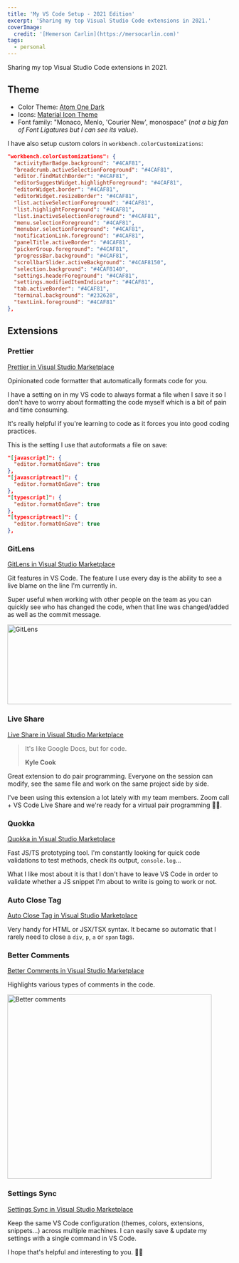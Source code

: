 ```yaml
---
title: 'My VS Code Setup - 2021 Edition'
excerpt: 'Sharing my top Visual Studio Code extensions in 2021.'
coverImage:
  credit: '[Hemerson Carlin](https://mersocarlin.com)'
tags:
  - personal
---
```


Sharing my top Visual Studio Code extensions in 2021.

## Theme

- Color Theme: [Atom One Dark](https://marketplace.visualstudio.com/items?itemName=akamud.vscode-theme-onedark)
- Icons: [Material Icon Theme](https://marketplace.visualstudio.com/items?itemName=PKief.material-icon-theme)
- Font family: "Monaco, Menlo, 'Courier New', monospace" (_not a big fan of Font Ligatures but I can see its value_).

I have also setup custom colors in `workbench.colorCustomizations`: 

```json
"workbench.colorCustomizations": {
  "activityBarBadge.background": "#4CAF81",
  "breadcrumb.activeSelectionForeground": "#4CAF81",
  "editor.findMatchBorder": "#4CAF81",
  "editorSuggestWidget.highlightForeground": "#4CAF81",
  "editorWidget.border": "#4CAF81",
  "editorWidget.resizeBorder": "#4CAF81",
  "list.activeSelectionForeground": "#4CAF81",
  "list.highlightForeground": "#4CAF81",
  "list.inactiveSelectionForeground": "#4CAF81",
  "menu.selectionForeground": "#4CAF81",
  "menubar.selectionForeground": "#4CAF81",
  "notificationLink.foreground": "#4CAF81",
  "panelTitle.activeBorder": "#4CAF81",
  "pickerGroup.foreground": "#4CAF81",
  "progressBar.background": "#4CAF81",
  "scrollbarSlider.activeBackground": "#4CAF8150",
  "selection.background": "#4CAF8140",
  "settings.headerForeground": "#4CAF81",
  "settings.modifiedItemIndicator": "#4CAF81",
  "tab.activeBorder": "#4CAF81",
  "terminal.background": "#232628",
  "textLink.foreground": "#4CAF81"
},
```

## Extensions

### Prettier

[Prettier in Visual Studio Marketplace](https://marketplace.visualstudio.com/items?itemName=esbenp.prettier-vscode)

Opinionated code formatter that automatically formats code for you.

I have a setting on in my VS code to always format a file when I save it so I don't have to worry about formatting the code myself which is a bit of pain and time consuming.

It's really helpful if you're learning to code as it forces you into good coding practices.

This is the setting I use that autoformats a file on save:

```json
"[javascript]": {
  "editor.formatOnSave": true
},
"[javascriptreact]": {
  "editor.formatOnSave": true
},
"[typescript]": {
  "editor.formatOnSave": true
},
"[typescriptreact]": {
  "editor.formatOnSave": true
},
```

### GitLens

[GitLens in Visual Studio Marketplace](https://marketplace.visualstudio.com/items?itemName=eamodio.gitlens)

Git features in VS Code.
The feature I use every day is the ability to see a live blame on the line I'm currently in.

Super useful when working with other people on the team as you can quickly see who has changed the code, when that line was changed/added as well as the commit message.

<img alt="GitLens" height="179" src="/assets/blog/2021-06-01-my-vs-code-setup-2021-edition/gitlens.png" title="GitLens" width="1000" />

### Live Share

[Live Share in Visual Studio Marketplace](https://marketplace.visualstudio.com/items?itemName=MS-vsliveshare.vsliveshare)

> It's like Google Docs, but for code.
>
> **Kyle Cook**

Great extension to do pair programming.
Everyone on the session can modify, see the same file and work on the same project side by side.

I've been using this extension a lot lately with my team members.
Zoom call + VS Code Live Share and we're ready for a virtual pair programming 🙌🏼.

### Quokka

[Quokka in Visual Studio Marketplace](https://marketplace.visualstudio.com/items?itemName=WallabyJs.quokka-vscode)

Fast JS/TS prototyping tool.
I'm constantly looking for quick code validations to test methods, check its output, `console.log`...

What I like most about it is that I don't have to leave VS Code in order to validate whether a JS snippet I'm about to write is going to work or not.

### Auto Close Tag

[Auto Close Tag in Visual Studio Marketplace](https://marketplace.visualstudio.com/items?itemName=formulahendry.auto-close-tag)

Very handy for HTML or JSX/TSX syntax.
It became so automatic that I rarely need to close a `div`, `p`, `a` or `span` tags.

### Better Comments

[Better Comments in Visual Studio Marketplace](https://marketplace.visualstudio.com/items?itemName=aaron-bond.better-comments)

Highlights various types of comments in the code.

<img alt="Better comments" height="414" src="/assets/blog/2021-06-01-my-vs-code-setup-2021-edition/better-comments.png" title="Better comments" width="459" />

### Settings Sync

[Settings Sync in Visual Studio Marketplace](https://marketplace.visualstudio.com/items?itemName=Shan.code-settings-sync)

Keep the same VS Code configuration (themes, colors, extensions, snippets...) across multiple machines.
I can easily save & update my settings with a single command in VS Code.

I hope that's helpful and interesting to you. 👋🏼